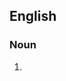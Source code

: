 {{also|middle-of-the-roaders}}

==English==

===Noun===
{{head|en|noun plural form}}

# {{plural of|middleoftheroader|lang=en}}